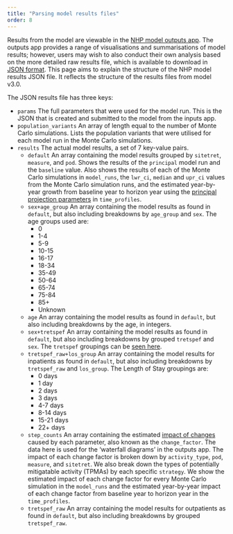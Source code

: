---
title: "Parsing model results files"
order: 8
---

Results from the model are viewable in the [NHP model outputs app](https://connect.strategyunitwm.nhs.uk/nhp/outputs/).
The outputs app provides a range of visualisations and summarisations of model results; however, users may wish to also conduct their own analysis based on the more detailed raw results file, which is available to download in [JSON format](https://en.wikipedia.org/wiki/JSON).
This page aims to explain the structure of the NHP model results JSON file. It reflects the structure of the results files from model v3.0.

The JSON results file has three keys:

- `params`  The full parameters that were used for the model run. This is the JSON that is created and submitted to the model from the inputs app.
- `population_variants`  An array of length equal to the number of Monte Carlo simulations. Lists the population variants that were utilised for each model run in the Monte Carlo simulations.
- `results`  The actual model results, a set of 7 key-value pairs.
    - `default`  An array containing the model results grouped by `sitetret`, `measure`, and `pod`. Shows the results of the `principal` model run and the `baseline` value. Also shows the results of each of the Monte Carlo simulations in `model_runs`, the `lwr_ci`, `median` and `upr_ci` values from the Monte Carlo simulation runs, and the estimated year-by-year growth from baseline year to horizon year using the [principal projection parameters](https://connect.strategyunitwm.nhs.uk/nhp/project_information/user_guide/glossary.html#principal-projection) in `time_profiles`.
    - `sex+age_group`  An array containing the model results as found in `default`, but also including breakdowns by `age_group` and `sex`. The age groups used are:
        - 0
        - 1-4
        - 5-9
        - 10-15
        - 16-17
        - 18-34
        - 35-49
        - 50-64
        - 65-74
        - 75-84
        - 85+
        - Unknown
    - `age` An array containing the model results as found in `default`, but also including breakdowns by the age, in integers.
    - `sex+tretspef`  An array containing the model results as found in `default`, but also including breakdowns by grouped `tretspef` and `sex`. The `tretspef` groupings can be [seen here](https://connect.strategyunitwm.nhs.uk/nhp/project_information/data_extraction/inpatients.html#tretspef).
    - `tretspef_raw+los_group`  An array containing the model results for inpatients as found in `default`, but also including breakdowns by `tretspef_raw` and `los_group`. The Length of Stay groupings are:
        - 0 days
        - 1 day
        - 2 days
        - 3 days
        - 4-7 days
        - 8-14 days
        - 15-21 days
        - 22+ days
    - `step_counts`  An array containing the estimated [impact of changes](https://connect.strategyunitwm.nhs.uk/nhp/project_information/user_guide/glossary.html#impact-of-changes) caused by each parameter, also known as the `change_factor`. The data here is used for the 'waterfall diagrams' in the outputs app. The impact of each change factor is broken down by `activity_type`, `pod`, `measure`, and `sitetret`. We also break down the types of potentially mitigatable activity (TPMAs) by each specific `strategy`. We show the estimated impact of each change factor for every Monte Carlo simulation in the `model_runs` and the estimated year-by-year impact of each change factor from baseline year to horizon year in the `time_profiles`.
    - `tretspef_raw`  An array containing the model results for outpatients as found in `default`, but also including breakdowns by grouped `tretspef_raw`.
